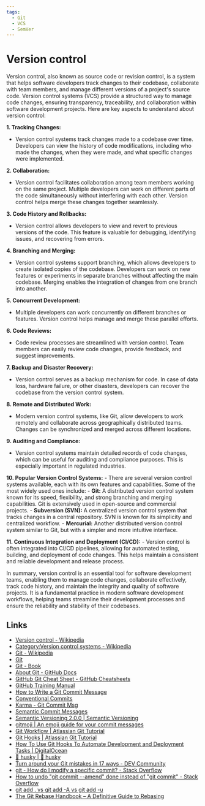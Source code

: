```yaml
---
tags:
  - Git
  - VCS
  - SemVer
---
```


# Version control

Version control, also known as source code or revision control, is a system that helps software developers track changes to their codebase, collaborate with team members, and manage different versions of a project's source code. Version control systems (VCS) provide a structured way to manage code changes, ensuring transparency, traceability, and collaboration within software development projects. Here are key aspects to understand about version control:

**1. Tracking Changes:**

- Version control systems track changes made to a codebase over time. Developers can view the history of code modifications, including who made the changes, when they were made, and what specific changes were implemented.

**2. Collaboration:**

- Version control facilitates collaboration among team members working on the same project. Multiple developers can work on different parts of the code simultaneously without interfering with each other. Version control helps merge these changes together seamlessly.

**3. Code History and Rollbacks:**

- Version control allows developers to view and revert to previous versions of the code. This feature is valuable for debugging, identifying issues, and recovering from errors.

**4. Branching and Merging:**

- Version control systems support branching, which allows developers to create isolated copies of the codebase. Developers can work on new features or experiments in separate branches without affecting the main codebase. Merging enables the integration of changes from one branch into another.

**5. Concurrent Development:**

- Multiple developers can work concurrently on different branches or features. Version control helps manage and merge these parallel efforts.

**6. Code Reviews:**

- Code review processes are streamlined with version control. Team members can easily review code changes, provide feedback, and suggest improvements.

**7. Backup and Disaster Recovery:**

- Version control serves as a backup mechanism for code. In case of data loss, hardware failure, or other disasters, developers can recover the codebase from the version control system.

**8. Remote and Distributed Work:**

- Modern version control systems, like Git, allow developers to work remotely and collaborate across geographically distributed teams. Changes can be synchronized and merged across different locations.

**9. Auditing and Compliance:**

- Version control systems maintain detailed records of code changes, which can be useful for auditing and compliance purposes. This is especially important in regulated industries.

**10. Popular Version Control Systems:** - There are several version control systems available, each with its own features and capabilities. Some of the most widely used ones include: - **Git:** A distributed version control system known for its speed, flexibility, and strong branching and merging capabilities. Git is extensively used in open-source and commercial projects. - **Subversion (SVN):** A centralized version control system that tracks changes in a central repository. SVN is known for its simplicity and centralized workflow. - **Mercurial:** Another distributed version control system similar to Git, but with a simpler and more intuitive interface.

**11. Continuous Integration and Deployment (CI/CD):** - Version control is often integrated into CI/CD pipelines, allowing for automated testing, building, and deployment of code changes. This helps maintain a consistent and reliable development and release process.

In summary, version control is an essential tool for software development teams, enabling them to manage code changes, collaborate effectively, track code history, and maintain the integrity and quality of software projects. It is a fundamental practice in modern software development workflows, helping teams streamline their development processes and ensure the reliability and stability of their codebases.

## Links

- [Version control - Wikipedia](https://en.wikipedia.org/wiki/Version_control)
- [Category:Version control systems - Wikipedia](https://en.wikipedia.org/wiki/Category:Version_control_systems)
- [Git - Wikipedia](https://en.wikipedia.org/wiki/Git)
- [Git](https://git-scm.com/)
- [Git - Book](https://git-scm.com/book/en/v2)
- [About Git - GitHub Docs](https://docs.github.com/en/get-started/using-git/about-git)
- [GitHub Git Cheat Sheet - GitHub Cheatsheets](https://training.github.com/downloads/github-git-cheat-sheet/)
- [GitHub Training Manual](https://githubtraining.github.io/training-manual/#/)
- [How to Write a Git Commit Message](https://cbea.ms/git-commit/)
- [Conventional Commits](https://www.conventionalcommits.org/en/v1.0.0/)
- [Karma - Git Commit Msg](https://karma-runner.github.io/6.4/dev/git-commit-msg.html)
- [Semantic Commit Messages](https://gist.github.com/joshbuchea/6f47e86d2510bce28f8e7f42ae84c716)
- [Semantic Versioning 2.0.0 | Semantic Versioning](https://semver.org/)
- [gitmoji | An emoji guide for your commit messages](https://gitmoji.dev/)
- [Git Workflow | Atlassian Git Tutorial](https://www.atlassian.com/git/tutorials/comparing-workflows)
- [Git Hooks | Atlassian Git Tutorial](https://www.atlassian.com/git/tutorials/git-hooks)
- [How To Use Git Hooks To Automate Development and Deployment Tasks | DigitalOcean](https://www.digitalocean.com/community/tutorials/how-to-use-git-hooks-to-automate-development-and-deployment-tasks)
- [🐶 husky | 🐶 husky](https://typicode.github.io/husky/)
- [Turn around your Git mistakes in 17 ways - DEV Community](https://dev.to/smitterhane/turn-around-your-git-mistakes-in-17-ways-2mn1)
- [git - How do I modify a specific commit? - Stack Overflow](https://stackoverflow.com/questions/1186535/how-do-i-modify-a-specific-commit)
- [How to undo "git commit --amend" done instead of "git commit" - Stack Overflow](https://stackoverflow.com/questions/1459150/how-to-undo-git-commit-amend-done-instead-of-git-commit/65972442#65972442)
- [git add . vs git add -A vs git add -u](https://gist.github.com/openhubdev/2f30ab78797e474f9265205d6c66abb9)
- [The Git Rebase Handbook – A Definitive Guide to Rebasing](https://www.freecodecamp.org/news/git-rebase-handbook/)

